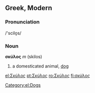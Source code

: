 ==Greek, Modern==
===Pronunciation===
/'scilo̞s/

===Noun===
'''σκύλος''' ''m'' (skilos)
# a domesticated animal, [[dog]]

[[Category:el:Dogs]]

[[el:Σκύλος]]
[[pt:Σκύλος]]
[[ro:Σκύλος]]
[[fi:σκύλος]]